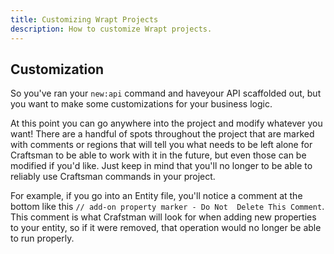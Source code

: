 ```yaml
---
title: Customizing Wrapt Projects
description: How to customize Wrapt projects.
---
```


## Customization
So you've ran your `new:api` command and haveyour API scaffolded out, but you want to make some customizations for your business logic. 

At this point you can go anywhere into the project and modify whatever you want! There are a handful of spots throughout the project 
that are marked with comments or regions that will tell you what needs to be left alone for Craftsman to be able to work with it in 
the future, but even those can be modified if you'd like. Just keep in mind that you'll no longer to be able to reliably use 
Craftsman commands in your project.

For example, if you go into an Entity file, you'll notice a comment at the bottom like this `// add-on property marker - Do Not 
Delete This Comment`. This comment is what Crafstman will look for when adding new properties to your entity, so if it were removed,
that operation would no longer be able to run properly.